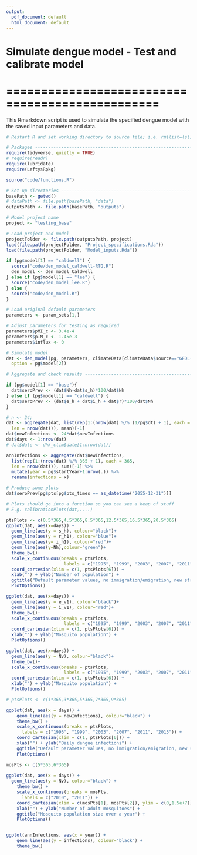 ---
output:
  pdf_document: default
  html_document: default
---
# Simulate dengue model - Test and calibrate model
# ================================================

This Rmarkdown script is used to simulate the specified dengue model 
with the saved input parameters and data.

```{r Setup, echo=FALSE}
# Restart R and set working directory to source file; i.e. rm(list=ls()) 

# Packages ----------------------------------------------------------------
require(tidyverse, quietly = TRUE)
# require(readr)
require(lubridate)
require(LeftysRpkg)

source("code/functions.R")

# Set-up directories ------------------------------------------------------
basePath <- getwd()
# dataPath <- file.path(basePath, "data")
outputsPath <- file.path(basePath, "outputs")

```


```{r Specify and load project, echo=FALSE}

# Model project name
project <- "testing_base"

# Load project and model
projectFolder <- file.path(outputsPath, project)
load(file.path(projectFolder, "Project_specifications.Rda"))
load(file.path(projectFolder, "Model_inputs.Rda"))

```

```{r Source model, echo=FALSE}
if (pg$model[1] == "caldwell") {
  source("code/den_model_caldwell-RTG.R")
  den_model <- den_model_Caldwell
} else if (pg$model[1] == "lee") {
  source("code/den_model_lee.R")
} else {
  source("code/den_model.R")
}

```

```{r Simulate model, echo=FALSE}

# Load original default parameters
parameters <- param_sets[1,]

# Adjust parameters for testing as required
parameters$pMI_c <- 3.4e-4
parameters$pIM_c <- 1.45e-3
parameters$influx <- 0

# Simulate model
dat <- den_model(pg, parameters, climateData[climateData$source=="GFDL-ESM2M" & climateData$scenario=="RCP 8.5",], initial_conditions, 
  option = pg$model[2])

# Aggregate and check results ---------------------------------------------

if (pg$model[1] == "base"){
  dat$seroPrev <- (dat$Nh-dat$s_h)*100/dat$Nh
} else if (pg$model[1] == "caldwell") {
  dat$seroPrev <- (dat$e_h + dat$i_h + dat$r)*100/dat$Nh
}

# n <- 24;
dat <- aggregate(dat, list(rep(1:(nrow(dat) %/% (1/pg$dt) + 1), each = 1/pg$dt, 
  len = nrow(dat))), mean)[-1]
dat$newInfections <- 24*dat$newInfections
dat$days <- 1:nrow(dat)
# dat$date <- dhk_clim$date[1:nrow(dat)]

annInfections <- aggregate(dat$newInfections, 
  list(rep(1:(nrow(dat) %/% 365 + 1), each = 365, 
  len = nrow(dat))), sum)[-1] %>%
  mutate(year = pg$startYear+1:nrow(.)) %>%
  rename(infections = x)

# Produce some plots
dat$seroPrev[pg$pts[pg$pts_times == as_datetime("2055-12-31")]]


```

```{r Produce plots, echo=FALSE}
# Plots should go into a function so you can see a heap of stuff
# E.g. calibrationPlots(dat,....)

ptsPlots <- c(0.5*365,4.5*365,8.5*365,12.5*365,16.5*365,20.5*365)
ggplot(dat, aes(x=days)) +
  geom_line(aes(y = s_h), colour="black")+
  geom_line(aes(y = r_h1), colour="blue")+
  geom_line(aes(y= i_h1), colour="red")+
  geom_line(aes(y=Nh),colour="green")+
  theme_bw()+
  scale_x_continuous(breaks = ptsPlots, 
                      labels = c("1995", "1999", "2003", "2007", "2011", "2015")) +
  coord_cartesian(xlim = c(1, ptsPlots[6])) +
  xlab("") + ylab("Number of population") +
  ggtitle("Default parameter values, no immigration/emigration, new strain introduced in 1995") +
  PlotOptions()

ggplot(dat, aes(x=days)) +
  geom_line(aes(y = e_v1), colour="black")+
  geom_line(aes(y = i_v1), colour="red")+
  theme_bw()+
  scale_x_continuous(breaks = ptsPlots, 
                      labels = c("1995", "1999", "2003", "2007", "2011", "2015")) +
  coord_cartesian(xlim = c(1, ptsPlots[6])) +
  xlab("") + ylab("Mosquito population") +
  PlotOptions()

ggplot(dat, aes(x=days)) +
  geom_line(aes(y = Nv), colour="black")+
  theme_bw()+
  scale_x_continuous(breaks = ptsPlots, 
                      labels = c("1995", "1999", "2003", "2007", "2011", "2015")) +
  coord_cartesian(xlim = c(1, ptsPlots[6])) +
  xlab("") + ylab("Mosquito population") +
  PlotOptions()

# ptsPlots <- c(1*365,3*365,5*365,7*365,9*365)

ggplot(dat, aes(x = days)) +
    geom_line(aes(y = newInfections), colour="black") +
    theme_bw() +
    scale_x_continuous(breaks = ptsPlots, 
      labels = c("1995", "1999", "2003", "2007", "2011", "2015")) +
    coord_cartesian(xlim = c(1, ptsPlots[6])) +
    xlab("") + ylab("Daily dengue infections") + 
    ggtitle("Default parameter values, no immigration/emigration, new strain introduced in 1995") +
    PlotOptions()

mosPts <- c(5*365,6*365)
    
ggplot(dat, aes(x = days)) + 
  geom_line(aes(y = Nv), colour="black") +
    theme_bw() +
    scale_x_continuous(breaks = mosPts, 
      labels = c("2010", "2011")) +
    coord_cartesian(xlim = c(mosPts[1], mosPts[2]), ylim = c(0,1.5e+7)) +
    xlab("") + ylab("Number of adult mosquitoes") + 
    ggtitle("Mosquito population size over a year") +
    PlotOptions()


ggplot(annInfections, aes(x = year)) +
    geom_line(aes(y = infections), colour="black") +
    theme_bw()
```


